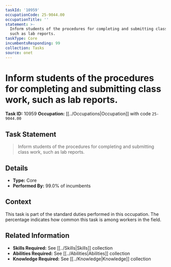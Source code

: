 ```yaml
---
taskId: '10959'
occupationCode: 25-9044.00
occupationTitle: ''
statement: >-
  Inform students of the procedures for completing and submitting class work,
  such as lab reports.
taskType: Core
incumbentsResponding: 99
collection: Tasks
source: onet
---
```

# Inform students of the procedures for completing and submitting class work, such as lab reports.

**Task ID:** 10959
**Occupation:** [[../Occupations|Occupation]] with code `25-9044.00`

## Task Statement

> Inform students of the procedures for completing and submitting class work, such as lab reports.

## Details

- **Type:** Core
- **Performed By:** 99.0% of incumbents

## Context

This task is part of the standard duties performed in this occupation. The percentage indicates how common this task is among workers in the field.

## Related Information

- **Skills Required:** See [[../Skills|Skills]] collection
- **Abilities Required:** See [[../Abilities|Abilities]] collection
- **Knowledge Required:** See [[../Knowledge|Knowledge]] collection
